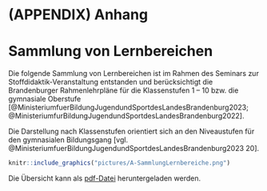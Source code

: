 #  (APPENDIX) Anhang {-}

# Sammlung von Lernbereichen

Die folgende Sammlung von Lernbereichen ist im Rahmen des Seminars zur Stoffdidaktik-Veranstaltung entstanden und berücksichtigt die Brandenburger Rahmenlehrpläne für die Klassenstufen 1 -- 10 bzw. die gymnasiale Oberstufe [@MinisteriumfuerBildungJugendundSportdesLandesBrandenburg2023; @MinisteriumfurBildungJugendundSportdesLandesBrandenburg2022].

Die Darstellung nach Klassenstufen orientiert sich an den Niveaustufen für den gymnasialen Bildungsgang [vgl. @MinisteriumfuerBildungJugendundSportdesLandesBrandenburg2023 20].

```r
knitr::include_graphics("pictures/A-SammlungLernbereiche.png")
```

Die Übersicht kann als [pdf-Datei](files/Stoffdidaktik2023-SammlungLernbereiche.pdf) heruntergeladen werden.
